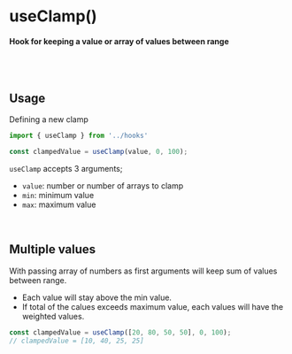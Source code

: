 
<Meta title='Hooks/useClamp' />

# useClamp()

#### Hook for keeping a value or array of values between range

<br /><br />

## Usage

Defining a new clamp

```jsx
import { useClamp } from '../hooks'

const clampedValue = useClamp(value, 0, 100);
```

`useClamp` accepts 3 arguments;
- `value`: number or number of arrays to clamp
- `min`: minimum value
- `max`: maximum value


<br />

## Multiple values

With passing array of numbers as first arguments will keep sum of values between range.
- Each value will stay above the min value.
- If total of the calues exceeds maximum value, each values will have the weighted values.


```jsx
const clampedValue = useClamp([20, 80, 50, 50], 0, 100);
// clampedValue = [10, 40, 25, 25]
```

